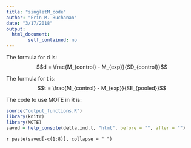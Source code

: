```yaml
---
title: "singletM_code"
author: "Erin M. Buchanan"
date: "3/17/2018"
output: 
  html_document:
        self_contained: no
---
```

 
The formula for d is: $$d = \frac{M_{control} - M_{exp}}{SD_{control}}$$
 
The formula for t is: $$t = \frac{M_{control} - M_{exp}}{SE_{pooled}}$$
 
The code to use MOTE in R is: 
 
```r
source("output_functions.R")
library(knitr)
library(MOTE)
saved = help_console(delta.ind.t, "html", before = "", after = "")
```
 
`r paste(saved[-c(1:8)], collapse = " ")`